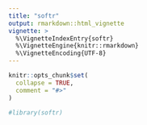 ```yaml
---
title: "softr"
output: rmarkdown::html_vignette
vignette: >
  %\VignetteIndexEntry{softr}
  %\VignetteEngine{knitr::rmarkdown}
  %\VignetteEncoding{UTF-8}
---
```


```r
knitr::opts_chunk$set(
  collapse = TRUE,
  comment = "#>"
)
```

```r
#library(softr)
```
